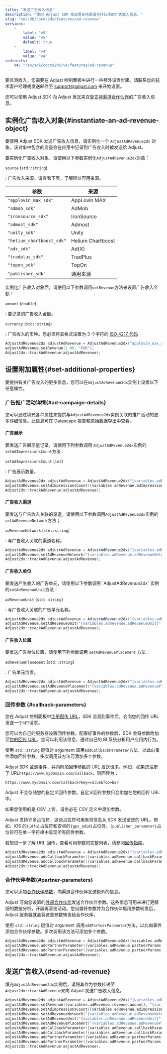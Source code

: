 ```yaml
---
title: "发送广告收入信息"
description: "使用 Adjust SDK 发送受支持渠道合作伙伴的广告收入信息。"
slug: "en/sdk/cocos2dx/features/ad-revenue"
versions: 
    - 
        label: "v5"
        value: "v5"
        default: true
    - 
        label: "v4"
        value: "v4"
redirects: 
    v4: "/en/sdk/cocos2dx/v4/features/ad-revenue"
---
```

<callout type="important"> 

要监测收入，您需要在 Adjust 控制面板中进行一些额外设置步骤。请联系您的技术客户经理或发送邮件至 [support@adjust.com](mailto:support@adjust.com) 来开始设置。
</Callout> 

您可以使用 Adjust SDK 向 Adjust 发送来自[受支持渠道合作伙伴](https://help.adjust.com/en/article/ad-revenue)的广告收入信息。

实例化广告收入对象\{\#instantiate\-an\-ad\-revenue\-object\}
----------------------------------------------------------

要使用 Adjust SDK 发送广告收入信息，请实例化一个 `AdjustAdRevenue2dx` 对象。该对象中包含的变量会在应用中记录到广告收入时被发送给 Adjust。

要实例化广告收入对象，请使用以下参数实例化`AdjustAdRevenue2dx`对象：
<deflist> 

`source` \(`std::string`\)

: 广告收入来源。请查看下表，了解所以可用来源。
</DefList> 

|            参数             |        来源         |
|---------------------------|-------------------|
| `"applovin_max_sdk"`      | AppLovin MAX      |
| `"admob_sdk"`             | AdMob             |
| `"ironsource_sdk"`        | IronSource        |
| `"admost_sdk"`            | Admost            |
| `"unity_sdk"`             | Unity             |
| `"helium_chartboost_sdk"` | Helium Chartboost |
| `"adx_sdk"`               | Ad\(X\)         |
| `"tradplus_sdk"`          | TradPlus          |
| `"topon_sdk"`             | TopOn             |
| `"publisher_sdk"`         | 通用来源              |

实例化广告收入对象后，请使用以下参数调用`setRevenue`方法来设置广告收入金额：
<deflist> 

`amount` \(`double`\)

: 要记录的广告收入金额。

`currency` \(`std::string`\)

: 广告收入的币种。您必须将其格式设置为 3 个字符的 [ISO 4217 代码](https://www.iban.com/currency-codes)
</DefList> 

```cpp
AdjustAdRevenue2dx adjustAdRevenue = AdjustAdRevenue2dx("applovin_max_sdk");
adjustAdRevenue.setRevenue(1.00, "EUR");
Adjust2dx::trackAdRevenue(adjustAdRevenue);
```

设置附加属性\{\#set\-additional\-properties\}
--------------------------------------------

要提供有关广告收入的更多信息，您可以在`AdjustAdRevenue2dx`实例上设置以下任意属性。

### 广告推广活动详情\{\#ad\-campaign\-details\}

您可以通过填充各种属性来提供与`AdjustAdRevenue2dx`实例关联的推广活动的更多详细信息。此信息可在 Datascape 报告和原始数据导出中查看。

#### 广告展示

要发送广告展示量记录，请使用下列参数调用 `AdjustAdRevenue2dx`实例的`setAdImpressionsCount`方法：
<deflist> 

`setAdImpressionsCount` \(`int`\)

: 广告展示数量。
</DefList> 

```cpp
AdjustAdRevenue2dx adjustAdRevenue = AdjustAdRevenue2dx("{variables.adRevenue.source}");
adjustAdRevenue.setAdImpressionsCount({variables.adRevenue.adImpressionsCount});
Adjust2dx::trackAdRevenue(adjustAdRevenue);
```

#### 广告收入渠道

要发送与广告收入关联的渠道，请使用以下参数调用`AdjustAdRevenue2dx`实例的`setAdRevenueNetwork`方法；
<deflist> 

`adRevenueNetwork` \(`std::string`\)

: 与广告收入关联的渠道名称。
</DefList> 

```cpp
AdjustAdRevenue2dx adjustAdRevenue = AdjustAdRevenue2dx("{variables.adRevenue.source}");
adjustAdRevenue.setAdRevenueNetwork("{variables.adRevenue.adRevenueNetwork}");
Adjust2dx::trackAdRevenue(adjustAdRevenue);
```

#### 广告收入单位

要发送产生收入的广告单元，请使用以下参数调用 \`AdjustAdRevenue2dx\` 实例的`setAdRevenueUnit`方法：
<deflist> 

`adRevenueUnit` \(`std::string`\)

: 与广告收入关联的广告单元名称。
</DefList> 

```cpp
AdjustAdRevenue2dx adjustAdRevenue = AdjustAdRevenue2dx("{variables.adRevenue.source}");
adjustAdRevenue.setAdRevenueUnit("{variables.adRevenue.adRevenueUnit}");
Adjust2dx::trackAdRevenue(adjustAdRevenue);
```

#### 广告收入位置

要发送广告单位位置，请使用下列参数调用 `setAdRevenuePlacement` 方法：
<deflist> 

`adRevenuePlacement` \(`std::string`\)

: 广告单元位置。
</DefList> 

```cpp
AdjustAdRevenue2dx adjustAdRevenue = AdjustAdRevenue2dx("{variables.adRevenue.source}");
adjustAdRevenue.setAdRevenuePlacement("{variables.adRevenue.adRevenuePlacement}");
Adjust2dx::trackAdRevenue(adjustAdRevenue);
```

### 回传参数 \{\#callback\-parameters\}

您在 Adjust 控制面板中[注册回传 URL](https://help.adjust.com/en/article/recommended-placeholders-callbacks)，SDK 监测到事件后，会向您的回传 URL 发送一个`GET`请求。

您可以为自己的服务器设置回传参数。配置好事件的参数后，SDK 会将参数附加至[您的回传 URL](https://help.adjust.com/en/article/raw-data-exports)。您可以利用该信息，通过自己的 BI 系统分析用户应用内行为。

使用 `std::string` 键值对 argument 调用`addCallbackParameter`方法，以此向事件添加回传参数。多次调用该方法可添加多个参数。

Adjust SDK 监测事件，并向附加回传参数的 URL 发送请求。例如，如果您注册了 URL`https://www.mydomain.com/callback`，则回传为：
<codeblock highlight="key=value, foo=bar"> 

```http
https://www.mydomain.com/callback?key=value&foo=bar
```

</CodeBlock> <callout type="note"> 

Adjust 不会存储您的自定义回传参数。自定义回传参数只会附加在您的回传 URL 中。
</Callout> 

如果您使用的是 CSV 上传，请务必在 CSV 定义中添加参数。

Adjust 支持许多占位符，这些占位符可用来将信息从 SDK 发送至您的 URL。例如，iOS 的`{idfa}`占位符和安卓的`{gps_adid}`占位符。`{publisher_parameter}`占位符可在单一字符串中呈现所有回传参数。
<callout type="seealso"> 

若想进一步了解 URL 回传，查看可用参数的完整列表，请参阅[回传指南](https://help.adjust.com/en/article/callbacks)。
</Callout> 

```cpp
AdjustAdRevenue2dx adjustAdRevenue = AdjustAdRevenue2dx("{variables.adRevenue.source}");
adjustAdRevenue.addCallbackParameter({variables.adRevenue.callbackParams[0]});
adjustAdRevenue.addCallbackParameter({variables.adRevenue.callbackParams[1]});
Adjust2dx::trackAdRevenue(adjustAdRevenue);
```

### 合作伙伴参数\{\#partner\-parameters\}

您可以添加[合作伙伴参数](https://help.adjust.com/en/article/data-sharing-ad-network#map-parameters)，向渠道合作伙伴发送额外的信息。

Adjust 可向您设置的[外部合作伙伴](https://help.adjust.com/en/article/integrated-partners)发送合作伙伴参数。这些信息可用来进行更精细的数据分析，开展再营销活动。您设置好参数并为合作伙伴启用参数转发后，Adjust 服务器就会将这些参数转发给合作伙伴。

使用 `std::string` 键值对 argument 调用`addPartnerParameter`方法，以此向事件添加合作伙伴参数。多次调用该方法可添加多个参数。

```cpp
AdjustAdRevenue2dx adjustAdRevenue = AdjustAdRevenue2dx({variables.adRevenue.source});
adjustAdRevenue.addPartnerParameter({variables.adRevenue.partnerParams[0]});
adjustAdRevenue.addPartnerParameter({variables.adRevenue.partnerParams[1]});
Adjust2dx::trackAdRevenue(adjustAdRevenue);
```

发送广告收入\{\#send\-ad\-revenue\}
----------------------------------

填充`AdjustAdRevenue2dx`实例后，请将其作为参数传递至`Adjust2dx::trackAdRevenue`来向 Adjust 发送广告收入信息。

```cpp
AdjustAdRevenue2dx adjustAdRevenue = AdjustAdRevenue2dx("{variables.adRevenue.source}");
adjustAdRevenue.setRevenue({variables.adRevenue.revenue.amount}, "{variables.adRevenue.revenue.currency}");
adjustAdRevenue.setAdImpressionsCount({variables.adRevenue.adImpressionsCount});
adjustAdRevenue.setAdRevenueNetwork("{variables.adRevenue.adRevenueNetwork}");
adjustAdRevenue.setAdRevenueUnit("{variables.adRevenue.adRevenueUnit}");
adjustAdRevenue.setAdRevenuePlacement("{variables.adRevenue.adRevenuePlacement}");
adjustAdRevenue.addCallbackParameter({variables.adRevenue.callbackParams[0]});
adjustAdRevenue.addCallbackParameter({variables.adRevenue.callbackParams[1]});
adjustAdRevenue.addPartnerParameter({variables.adRevenue.partnerParams[0]});
adjustAdRevenue.addPartnerParameter({variables.adRevenue.partnerParams[1]})
Adjust2dx::trackAdRevenue(adjustAdRevenue);
```

